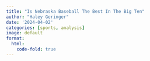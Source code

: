 ```yaml
---
title: "Is Nebraska Baseball The Best In The Big Ten"
author: "Haley Geringer"
date: '2024-04-02'
categories: [sports, analysis]
image: default
format: 
  html:
    code-fold: true
---
```

